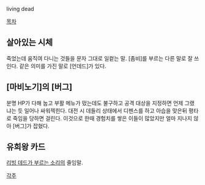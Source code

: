 living dead

[[목차]]

== 살아있는 시체 ==
죽었는데 움직여 다니는 것들을 문자 그대로 일컽는 말.
[좀비]를 부르는 다른 말로 잘 쓰인다.
같은 의미를 가진 말로 [언데드]가 있다.

== [마비노기]의 [버그] ==
분명 HP가 다해 눕고 부활 메뉴가 떴는데도 불구하고 공격 대상을 지정하면 언제 그랬냐는 듯 일어나 싸워젝힌다. 
대전 시 데들리 상태에서 디펜스를 하고 아습을 맞은뒤 평타로 죽임을 당하면 걸린다.
이것으로 한때 경험치를 쌓은 이들이 많았지만 얼마 지나지 않아 [버그]가 잡혔다.

== 유희왕 카드 ==
[[리빙 데드가 부르는 소리]]의 줄임말.

[[각주]]
